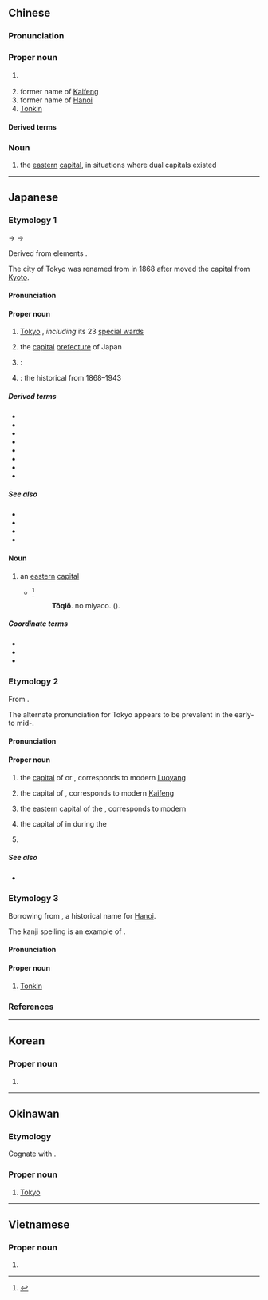 {{also|东京}}
==Chinese==
{{zh-forms|s=东京}}

===Pronunciation===
{{zh-pron
|m=Dōngjīng
|c=dung1 ging1
|h=pfs=Tûng-kîn
|md=Dĕ̤ng-gĭng
|mn=Tang-kiaⁿ
|mn-t=dang1 gian1
|w=1ton jin
|cat=pn,n
}}

===Proper noun===
{{zh-proper noun}}

# {{zh-div|都}} {{place|zh|t=Tokyo|metropolis|c/Japan}}
# former name of [[Kaifeng]]
# former name of [[Hanoi]]
# [[Tonkin]]

====Derived terms====
{{zh-der|東京薯}}

===Noun===
{{zh-noun}}

# {{lb|zh|historical}} the [[eastern]] [[capital]], in situations where dual capitals existed

{{zh-cat|Capital cities|Cities in Japan|Exonyms|Prefectures of Japan|Tokyo}}

----

==Japanese==

===Etymology 1===
<div style="float:right;">
{{wp|lang=ja}}
{{wp|Tokyo}}
</div>
{{ja-kanjitab|とう|きょう|yomi=kanon,goon}}
{{IPAchar|/tou kjau/}} → {{IPAchar|/toːkjɔː/}} → {{IPAchar|/toːkjoː/}}

Derived from {{der|ja|ltc|sort=とうきよう|-}} elements {{ja-compound|東|とう|京|きょう|t1=[[east]], [[eastern]]|t2=[[capital]]|sort=とうきよう}}.

The city of Tokyo was renamed from {{m|ja|江戸|tr=[[Edo]]}} in 1868 after {{w|Emperor Meiji}} moved the capital from [[Kyoto]].

====Pronunciation====
{{ja-pron|y=o|とうきょう|acc=0|audio=Ja-Tokyo.ogg}}

====Proper noun====
{{ja-pos|とうきょう|proper|hhira=とうきやう}}

# [[Tokyo]] {{gl|[[capital city]] of [[Japan]]}}, ''including'' its 23 [[special ward]]s
#: {{ja-usex|昨日、'''東京'''は曇りでしたか。|^きのう、'''^とうきょう''' は くもり でした か。|Was it cloudy in '''Tokyo''' yesterday?}}
# {{short for|lang=ja|東京都|tr=Tōkyō-to|nodot=1|sort=とうきよう}} the [[capital]] [[prefecture]] of Japan
# {{short for|lang=ja|東京駅|tr=Tōkyō-eki|nodot=1}}: {{w|Tokyo Station}}
# {{lb|ja|historical|sort=とうきよう}} {{short for|lang=ja|東京府|tr=Tōkyō-fu|nodot=1}}: the historical {{w|Tokyo Prefecture}} from 1868–1943

=====Derived terms=====
{{der-top}}
* {{ja-r|東京駅|^とうきょう%-えき}}
* {{ja-r|東京%語|^とうきょう%-ご}}
* {{ja-r|東京%港|^とうきょう%-こう}}
* {{ja-r|東京%式アクセント|^とうきょう%-しき アクセント}}
* {{ja-r|東京タワー|^とうきょう ^タワー}}
* {{ja-r|東京都|^とうきょう%-と}}
* {{ja-r|東京府|^とうきょう%-ふ}}
* {{ja-r|東京%湾|^とうきょう%-わん}}
{{der-bottom}}

=====See also=====
* {{ja-r|江戸|^えど}}
* {{ja-r|トンキン|Tonkin}}
* {{ja-r|北%京|^ペ%キン|[[Beijing]]}}
* {{ja-r|南京|^なんきん|[[Nanjing]]}}

====Noun====
{{ja-noun|とうきょう|hhira=とうきやう}}

# an [[eastern]] [[capital]]
#* {{RQ:Nippo Jisho|663}}<ref>{{R:Nippo Jisho}}</ref>
#*: '''Tôqiǒ'''. {{lang|ja|トゥキャゥ (東京)}} {{ll|ja|東|Figaxi}}no miyaco. {{lang|ja|(東の都) 東の地方の都}} ({{ll|ja|都|Miaco}}).

=====Coordinate terms=====
* {{ja-r|西%京|さい%きょう|[[western]] [[capital]]}}
* {{ja-r|南京|なんきょう|[[southern]] capital}}
* {{ja-r|北京|ほっきょう|[[northern]] capital}}

===Etymology 2===
{{ja-kanjitab|とう|けい|yomi=o}}

From {{bor|ja|ltc|sort=とうけい|-}} {{ltc-l|東京}}.

The alternate pronunciation for Tokyo appears to be prevalent in the early- to mid-{{w|Meiji period}}.

====Pronunciation====
{{ja-pron|y=ko|とうけい|acc=0}}

====Proper noun====
{{ja-pos|とうけい|proper}}

# {{lb|ja|historical|sort=とうけい}} the [[capital]] of {{m|ja|東漢|tr=Tōkan||{{w|Eastern Han}}}} or {{m|ja|後漢|tr=Gokan||{{w|Later Han}}}}, corresponds to modern [[Luoyang]]
# {{lb|ja|historical}} the capital of {{m|ja|北宋|tr=Hokusō||{{w|Northern Song}}}}, corresponds to modern [[Kaifeng]]
# {{lb|ja|historical}} the eastern capital of the {{w|Jin dynasty (1115–1234)|Jurchen Jin dynasty}}, corresponds to modern {{w|Liaoyang}}
# {{lb|ja|historical}} the capital of {{w|List of provinces of Balhae|Yongwon province}} in {{w|Balhae}} during the {{w|Tang dynasty}}
# {{lb|ja|historical}} {{n-g|{{dated spelling of|lang=ja||とうきょう|tr=Tōkyō|nodot=1|sort=とうけい}} above}}

=====See also=====
* {{pedialite|Dongjing}}

===Etymology 3===
<div style="float:right;">
{{wp|lang=ja|トンキン}}
{{wp|Tonkin}}
</div>
{{ja-kanjitab|yomi=irr|とん|きん}}

Borrowing from {{bor|ja|vi|sort=とんきん|Đông Kinh}}, a historical name for [[Hanoi]]. {{rfv-etymology|ja}}

The kanji spelling is an example of {{ateji|sort=とんきん}}.

====Pronunciation====
{{ja-pron|トンキン|y=i|acc=1}}

====Proper noun====
{{ja-pos|トンキン|proper}}

# {{lb|ja|historical}} [[Tonkin]] {{gl|[[northern]] [[region]] of [[Vietnam]]}}

===References===
<references/>

{{c|ja|Capital cities|Cities in Japan|Prefectures of Japan|Tokyo|sort=とうきよう}}

----

==Korean==
{{ko-hanjatab}}

===Proper noun===
{{ko-propn|hangeul=동경}}

# {{hanja form of|동경|alternative name of [[Tokyo]]}}

----

==Okinawan==

===Etymology===
Cognate with {{cog|ja|東京|tr=Tōkyō}}.

===Proper noun===
{{head|ryu|proper noun|hiragana|とーちょー|romaji|Tōchō|sort=とおちよう}}

# [[Tokyo]]

{{c|ryu|Capital cities|Cities in Japan|Exonyms|Prefectures of Japan|Tokyo|sort=とおちよお}}
----

==Vietnamese==
{{vi-hantutab}}

===Proper noun===
{{vi-proper noun|sc=Hani}}

# {{han tu form of|Đông Kinh|former name of [[Hanoi]], [[Tonkin]]; [[Tokyo]]}}